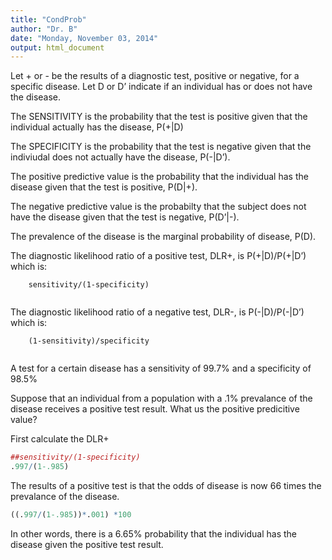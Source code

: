 ```yaml
---
title: "CondProb"
author: "Dr. B"
date: "Monday, November 03, 2014"
output: html_document
---
```

Let + or - be the results of a diagnostic test, positive or negative, for a specific disease.  Let D or D' indicate if an individual has or does not have the disease.

The SENSITIVITY is the probability that the test is positive given that the individual actually has the disease, P(+|D)

The SPECIFICITY is the probability that the test is negative given that the indiviudal does not actually have the disease, P(-|D').

The positive predictive value is the probability that the individual has the disease given that the test is positive, P(D|+).

The negative predictive value is the probabilty that the subject does not have the disease given that the test is negative, P(D'|-).

The prevalence of the disease is the marginal probability of disease, P(D).

The diagnostic likelihood ratio of a positive test, DLR+, is P(+|D)/P(+|D') which is:

        sensitivity/(1-specificity)
        
The diagnostic likelihood ratio of a negative test, DLR-, is P(-|D)/P(-|D') which is:

        (1-sensitivity)/specificity
        
A test for a certain disease has a sensitivity of 99.7% and a specificity of 98.5%

Suppose that an individual from a population with a .1% prevalance of the disease receives a positive test result.  What us the positive predicitive value?

First calculate the DLR+
```r
##sensitivity/(1-specificity)
.997/(1-.985)
```

The results of a positive test is that the odds of disease is now 66 times the prevalance of the disease.
```r
((.997/(1-.985))*.001) *100
```

In other words, there is a 6.65% probability that the individual has the disease given the positive test result.



```r

```


```r

```

```r

```


```r

```


```r

```

```r

```


```r

```



